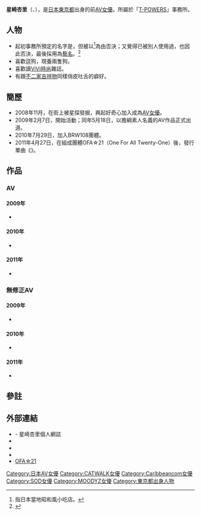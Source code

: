 {{AV女優
|モデル名={{lang|ja|星崎 アンリ}}
|ふりがな=ほしざき あんり
|画像ファイル=
|別名={{lang|ja|星崎 あんり<br />星崎 杏里<br />清水 みその<br />星野 亜美<br />星野 愛<br />里崎 美莉<br />坂口 かすみ<br />杏璃<br />しんじゅ<br />ANN<br />ANRI}}
|愛称={{lang|ja|あんりちゃん<br />ほっしー<br />アンちゃん<br />ほしアン}}
|生年=1989
|生月=1
|生日=22
|出身地={{JPN}}・[[東京都|東京都]]
|血液型=[[B型|B型]]
|時点=2010年5月13日
|身長=167
|体重=
|バスト=88
|ウエスト=59
|ヒップ=88
|カップ=E65
|股下=82
|靴=24.5
|身体備考=
|ジャンル=AV
|AV出演期間=2009年 - 現在
|活動備考=
|他の活動=
|その他=
}}
{{japanese|japanese=星崎 アンリ|kana=ほしざき あんり|romaji=Hoshizaki Anri}}
'''星崎杏里'''（{{lang-ja|星崎 アンリ}}、{{bd|1989年|1月22日|}}），是[[日本|日本]][[東京都|東京都]]出身的前[[AV女優|AV女優]]。所屬於「[[T-POWERS|T-POWERS]]」事務所。

== 人物 ==
*起初事務所預定的名字是{{lang|ja|'''星崎アケミ'''}}，但被以{{nihongo|「像昭和的小吃店」|昭和のスナックっぽい}}<ref>指日本當地昭和風小吃店{{lang|ja|'''スナック あけみ'''}}。</ref>為由否決；又覺得{{lang|ja|'''星崎こころ'''、'''星崎未来'''}}已被別人使用過，也因此否決，最後採用{{nihongo|'''星崎杏里'''|星崎 アンリ}}為[[藝名|藝名]]。<ref>{{cite web|title=「星崎アンリ」下馬!|url=http://avno1.com/?action-channel-name-viewblogitem-itemid-5035|author=一劍浣春秋|publisher=[http://avno1.com/ avno1.com]|date=2010-09-23|accessdate=2011-01-06|archive-url=https://web.archive.org/web/20100926103232/http://avno1.com/?action-channel-name-viewblogitem-itemid-5035|archive-date=2010-09-26|dead-url=yes}}</ref>
*喜歡逗狗，現養兩隻狗。
*喜歡讀[[ViVi|ViVi]][[時尚|時尚]]雜誌。
*有跟[[不二家|不二家]][[吉祥物|吉祥物]]{{nihongo|'''牛奶妹'''|ペコちゃん}}同樣俏皮吐舌的癖好。

== 簡歷 ==
*2008年11月，在街上被星探發掘，興起好奇心加入成為[[AV女優|AV女優]]。
*2009年2月7日，開始活動；同年5月18日，以擔綱素人名義的AV作品正式出道。
*2010年7月29日，加入BRW108團體。
*2011年4月27日，在組成團體OFA☆21（One For All Twenty-One）後，發行單曲《{{lang|ja|LOVE☆LIMIT～卒業までのカウントダウン}}》。

== 作品 ==
{{HideH|作品}}
=== AV ===
====2009年====
* {{lang|ja|「恥漢」（ちかん）誰もが後をつけたくなる美尻を感じさせて火をつけろ （4月18日、[[ナチュラルハイ_（企業）|ナチュラルハイ]]）…共演：他企画女優
* SOD女子社員 第14回 お座敷でセクハラ満載！混浴で大乱交！王様ゲーム＋花びら大回転無制限発射付き（5月7日、[[SODクリエイト|SODクリエイト]]）※「星野愛」名義…他出演：くるみ（名義：松下くるみ）、上野さくら、水嶋里佳子、羽田美和、森本雪奈、[[速水百花|速水百花]]（名義：速水花恵）、服部涼子、[[ミュウ_（AV女優）|ミュウ]]（司会）
* 初めてのAV出演。偏差値71超名門お嬢様大学 美人卒業生が初めてのAV出演！（5月18日、S級素人）
* 素人計測オナニー鑑賞 ち○ぽサイズと射精飛距離は何センチ？（5月23日、ラハイナ東海）…共演：他企画女優
* 素人が初めてのM男いじめ（5月23日、ラハイナ東海）…共演：他企画女優
* 働くオンナ狩り6 ウエディングプランナー編（6月2日、[[プレステージ_（アダルトビデオ）|プレステージ]]）…共演：他企画女優
* 美少女のニーソックス（6月5日、フリーダム（ジャパン））…[[オムニバス|オムニバス]]作品 他出演：[[佐伯奈々|佐伯奈々]]、[[姫宮ラム|姫宮ラム]]、[[鈴木千里|鈴木千里]]、佐々木いちか、神谷りの、美波かな
* 顔踏み脚コキ（6月5日、フリーダム（ジャパン））…他出演：紅月りえ、黒澤愛希、相田まどか
* 素人カップル虚メ 彼氏を侮辱 彼女を犯る No2（6月10日、ブリット）…他出演
* アスリートボディ vol.1（6月12日、RISING）…他出演：倉本あいら
* 現役大手デパート化粧品販売員（6月19日、S級素人）
* レースクイーン天国 2 ～美人ダネ！ 高身長レースクィーン星崎アンリの美脚フリーセックス～（6月19日、RISING）
* 拘束監禁ドリル地獄 No14（7月1日、MAD）
* 懐かしレオタ堂 1（7月3日、RISING）…他出演：星川えり、乙音るい
* リクルートスーツを着た女に脚責された（7月5日、フリーダム（ジャパン））…他出演：黒澤愛希、紅月りえ、相田まどか
* 接吻手コキ（7月5日、フリーダム（ジャパン））…他出演：紅月りえ、相田まどか、黒澤愛希
* 美少女の足裏 No13（7月5日、フリーダム（ジャパン））…他出演：[[風谷音緒|風谷音緒]]、[[あすかみみ|あすかみみ]]、相田まどか 他
* 突然くすぐられる女達 4（7月10日、RISING）…他出演：乙音るい、鮎川マリア
* 派遣社員の裏業務 No2（7月17日、[[レアル・ワークス|レアル・ワークス]]）…他出演：[[鈴香音色|鈴香音色]]、[[みついあんな|みついあんな]]
* 奇跡の美脚 星崎アンリ（7月17日、[[ケイ・エム・プロデュース|ケイ・エム・プロデュース]]）
* 苦悶女口膣集団イマラチオ（7月23日、HIBINO）…他出演：天音しずく、杉本有紀
* エロいい女 No2（7月24日、ケイ・エムプ・ロデュース）…他共演：川村れみ、水嶋りこ、菅野ゆりあ、早川瀬理奈
* 真性M星崎アンリ（8月1日、中嶋興業）
* Shake Body Ver.10（8月1日、AVS）
* ケツビッチ 星崎アンリ ～タマんねぇケツしたイイオンナ～（8月5日、[[ドリームチケット|ドリームチケット]]）
* 金蹴り48手（8月5日、フリーダム（ジャパン））…他出演：[[一戸のぞみ|一戸のぞみ]]、[[深田梨菜|深田梨菜]]、あすかみみ、他
* クルクル回る好きな女にぶっかけ放題 顔射できる回転寿司2号店（8月6日、ROCKET）…共演：多数
* THE FUCK FUCK FUCK No2 底抜けの激マン編（8月7日、[[クリスタル映像|クリスタル映像]]）…他出演：[[倖田みらい|倖田みらい]]、つかさみう、桃井早苗、星川えり、村内美樹
* マン汁付パンツ舐めながら高速ピストン本気オナニーする女（8月8日、ラハイナ東海（パラノイア））…共演：多数
* マネキン女にHしたい No2 （8月8日、ラハイナ東海（ベリーベリー））…他出演：多数
* 一撃 舌上発射 No2（8月15日、[[ワープエンターテイメント|ワープエンターテイメント]]）…他出演：一色明奈、[[北条麻妃|北条麻妃]]、[[雪見紗弥|雪見紗弥]]、他
* 素人コギャルHEAVEN4時間NEO No12（8月17日、ケイ・エム・プロデュース）…他出演：RICA、榎本らん、[[みついあんな|みついあんな]]、月嶋美唯
* 元祖 素人ナンパ No4（8月17日、スリッカーズ）…他出演：多数
* GALナンパ9人オイルマッサージ中出し4時間DX No2（8月19日、ロータス）…他出演：8人
* 生中出し新入女子社員 No6（8月21日、[[メディアステーション|メディアステーション]]）…他出演：[[速水百花|速水百花]]、藍田美咲、[[水城奈緒|水城奈緒]]、楓姫輝
* 熟若尿女30連発（8月27日、HARD）…他出演：多数
* 拘束集団尻揉み（9月1日、中嶋興業）…他出演：水城ゆうか、美月、[[永井あいこ|永井あいこ]]、葉山梨々花、岬まゆか、木下華恋、倉持あゆみ
* 家庭教師はガマンできない No35（9月4日、クリスタル映像）…他出演：広瀬ゆな、小菅由宇、早瀬穂波、千野美帆、桜彩水
* 09 SOD女子社員 秋のユーザー様大感謝恥赤面祭り（9月5日、SODクリエイト）…他出演：多数
* 復活イカセ4時間 星崎アンリ（9月25日、ケイ・エム・プロデュース）
* 美人家庭教師スペシャル Blu-ray-MIX！！（9月25日、クリスタル映像）…他出演：小菅由宇、真白希実、[[天音まりあ|七海まりあ]]、蒼井リラ、早瀬穂波
* 毎度おさわがせナンパ センズリを見せたら興奮した素人娘に×××しちゃいました（10月1日、[[妄想族|竜宮城/妄想族]]）…他出演：多数
* 2009年SOD女子社員 秋の恥業務報告書（10月8日、SODクリエイト）…他共演：多数
* お姉さんが犯してあげる No48（10月9日、クリスタル映像）…他出演：[[星野あかり|星野あかり]]、水野美香、若林ひな、岡崎ななせ、氷川レナ
* 女子校正のぬるぬるマン汁手コキ（10月9日、オフィスケイズ）…他出演：[[梨杏_（AV女優）|梨杏]]、南あおい、[[南つかさ|南つかさ]]、倉本あいら
* 新米ナース48手コキ 17手新技（10月9日、映天）…他出演：多数
* 援交 転校生 星崎アンリ（10月9日、アップス（ケイ・エム・プロデュース））
* 若妻いじり アンリはお義父さまの慰み者です（10月22日、HIBINO）
* 女子校生逆ナン日記 おじさんHしようよ（10月23日、クリスタル映像）…他出演：冴嶋ゆき、森元あすか、あすかみみ、安雲野なお、[[須真杏里|須真杏里]]
* 鬼イカセ列伝 必殺イカセ人 星崎アンリ（10月23日、レアル・ワークス）
* 女監督ハルナの素人レズナンパ NO38（10月25日、ピーターズ）…他出演：多数
* 羞恥！おっぱいポロン☆ビキニが溶けるビーチコンテストで（○恥）赤面素人水着モデル！！（11月5日、[[サディスティックヴィレッジ|サディスティックヴィレッジ]]）…他出演：多数
* 家庭教師アンリ先生の中出し授業（11月7日、BeFree）
* 生中出しコギャル4時間 No8（11月11日、メディアステーション）…オムニバス作品
* 素人投稿オマ○コびちょびちょニーハイ自画撮りオナニー 20人DX（11月18日、ロータス）…他出演：19人
* 噂の5つ星ガールズ ～ノーブラTOWNへようこそ～（11月19日、ROOKIE）…他出演：[[成瀬心美|成瀬心美]]、[[月野りさ|月野りさ]]、[[妃悠愛|妃悠愛]]、[[楓姫輝|楓姫輝]]
* ヒロイン凌辱 サイバー戦隊ジャスティオン スワン・ザ・マーヴェラス（11月27日、ギガ）
* 長身モデル星崎アンリの美脚コキ（12月5日、フリーダム（ジャパン））
* 爆イキ！Gスポット地獄3 爆裂潮吹き本気調教 星崎アンリ（12月12日、アヴァ）
* こだわりの手こき4時間SP 40人のハンドメイド No14（12月15日、隼エージェンシー）…他多数出演
* 現役水泳インストラクター（12月18日、S級素人）
* やりすぎ家庭教師（12月21日、エイチエムピー）
* 美少女デリバリー No2（12月25日 ケイ・エム・プロデュース）…他出演：永瀬あき、朝比奈さき、[[星乃せあら|星乃せあら]]、飯島ねいろ}}

====2010年====
* {{lang|ja|羞恥！介護実習で全裸にされる女子学生！！（1月7日、サディスティックヴィレッジ）※「杏璃」名義…他出演：[[高城ゆい|高城ゆい]]、朝比奈るい、日向まひる
* 新入社員 中出し20連発 星崎アンリ（1月7日、アイエナジー）
* ヒロイン討伐 No47（1月8日、ギガ）
* BACKS hip☆star（1月15日、フリービジョン）
* フェラコレ2010冬SP（1月15日、隼エージェンシー）…他多数出演
* 黒ストッキング美脚女子校正 秋本レオナ さくら チェルシー（1月19日、[[イエロー_（アダルトビデオ）|YeLLOW]]）…他共演：さくら、秋本レオナ、チェルシー
* NON STOP ORGASM ポルチオエンドルフィン 星崎アンリ 絶頂覚醒（1月22日、クリスタル映像）
* パーフェクトセレクション 星崎アンリ（1月22日、レアル・ワークス）
* 美脚ミニスカ No9（1月22日、ケイ・エム・プロデュース）…他出演：加藤ツバキ、持田ルナ、[[西川かな|西川かな]]
* 極選！潮吹き4時間 No5（1月22日、ケイ・エム・プロデュース）…他出演：雪見紗弥、[[藤井シェリー|藤井シェリー]]、[[浅尾リカ|浅尾りか]]、[[愛音まひろ|愛音まひろ]]、他
* M-OL 縛ってください・・・アンリ（1月22日、メディアバンク）
* 極選4時間 お姉さんが犯してあげる No2（2月5日、クリスタル映像）…他出演：[[鷹宮りょう|鷹宮りょう]]、[[赤西涼|赤西涼]]、茅ヶ崎ありす、明佐奈、他
* 完全主観 罵倒地獄 ～僕を罵る女達～（2月5日、フリーダム（ジャパン））…他出演：[[真咲南朋|真咲南朋]]、[[篠原奈美|篠原奈美]]、嶋野祐美、柊ナナ、他
* 青春BEST BeFree 2009年総集編（2月7日、BeFree）…他
* ヒロイン改造手術 ブレンダー01（2月12日、ギガ）
* 女噴き交尾 潮吹きSEX熱蝋プレー（2月16日、アヴァ）･･･他出演：菊里藍
* 「夫以外に身体を触られた事が無い貞淑専業主婦の顔に勃起チ○ポを擦りつけたらヤられた」VOL.1&「予約困難！№1美人エステティシャンにパンツからしたたり落ちるほどの勃起染みを見せつけたらヤられた」VOL.1（2月18日、DANDY）…他
* 星崎アンリのソープしちゃうぞ（2月19日、クリスタル映像）
* 元祖素人ナンパ総集編 No2（2月19日、スリッカーズ）…他
* ソルトシャワー 美女のおしっこみせて！ VOL.3（2月19日、[[妄想族|ゲロニア/妄想族]]）…他多数出演
* 東京SEXウブな若妻とイケナイ情事 朝になっても中出し本気SEX まだ帰りたくない！！（2月26日、なでしこ）
* 極選！強制ディープスロートスペシャル（2月26日、ケイ・エム・プロデュース）…他出演：[[戸田エリナ|戸田エリナ]]、藤井シェリー、[[妃乃ひかり|妃乃ひかり]]、[[月野りさ|月野りさ]]、他
* 改造ヒロイン ブレンダー01（2月26日、ギガ）
* 恋夜【ren-ya】～第二十五章～（3月2日、プレステージ（ONE MORE））
* 嫁の居ぬ間に○○しちゃった俺 No2（3月4日、アキノリ）…他出演：[[橘美穂|橘美穂]]、[[鈴木ありす|鈴木ありす]]、[[小野紗里奈|小野紗里奈]]
* 空前の視聴率放送コードギリギリ キー局人気女子アナにブッカケ生中継（3月4日、アキノリ）…他出演：[[加藤はる希|加藤はる希]]、森山みき、小森涼、小野紗里奈、橘美穂、[[井川ゆい|井川ゆい]]
* 幼妻の秘めごと 星崎アンリ（3月7日、[[桃太郎_（アダルトビデオ）|桃太郎映像出版]]）
* 美少女に無理矢理連続手コキで搾り採られちゃった僕（3月13日、アロマ企画）…他出演：大槻ひびき、あすかみみ、葉月みりあ
* 回春マッサージ店の人妻たち No4（3月18日、タカラ映像）※「星崎杏里」名義…他出演：荒垣さくら、幾田沙織、白鳥美寿々、吉岡菜々子
* 泣く女 No2（3月18日、KEU）…他出演：[[森ななこ|森ななこ]]、森山みき、鈴木ありす
* スーパーアイドルにタップリ生中出し フル・スロットル（3月26日、ケイ・エム・プロデュース）…他出演：[[綾波優|綾波優]]、藤井シェリー、浅尾リカ、愛音まひろ、高阪保奈美
* 初めてのレズキス（3月29日、アイリング）…他出演：小川るる、柳原純、水沢雪乃、篠原るり、水野里佳、飯野寧々、小咲みお、北川さりな、藤本まゆ 
* 童貞肉棒が大好物な熟女に射精後も亀頭がとれるまでカリ首をイジリ回された（4月2日、映天（流鏑馬グラフィティ））…他出演：美原咲子、[[生田沙織|生田沙織]]、月島悠里、福山まりな
* ハイレグ・クエスト No2（4月2日、映天（流鏑馬グラフィティ））
* 日本国民全裸の日 No5（4月6日、アキノリ）…他出演：小野紗里奈、小森淳、橘美穂、森山みき、鈴木ありす、加藤はる希
* 「旅に出ないか･･･」あんり（4月7日、桃太郎映像出版）
* 極選4時間 FUCK FUCK FUCK No3（4月9日、クリスタル映像）…他出演：[[須真杏里|須真杏里]]、辻本りょう、あずさ麻耶、小畑ゆう、倉本あいら、あき、倖田みらい、他
* 喉奥で尺られ丸呑みされちゃった僕の･･･ No2（4月13日、アロマ企画）…他出演：くるみ、[[希内あんな|希内あんな]]、咲、大槻ひびき
* 黒ストッキング足コキ No3（4月19日、YeLLOW）…他出演：[[青木りん|青木りん]]、諸星セイラ、秋本レオナ、さくら、他
* 黒タイツぱんちら女子女子高生 伊藤真央、かわのすみれ、長谷川杏美（4月19日、YeLLOW）…他共演：[[かわのすみれ|かわのすみれ]]、[[伊東麻央|伊東麻央]]、長谷川杏実
* 放課後ソープランド（4月22日、アキノリ）他多数共演
* 淫女4時間 激イキ！！挑発美脚GAL（4月23日、クリスタル映像）…他多数出演
* イカセ4時間BESTNo2 ～カリスマアイドル限定スペシャル～（4月24日、ケイ・エム・プロデュース）…他出演：[[辻さき|辻さき]]、小坂めぐる、雪見紗弥、高坂保奈美、他
* 痙攣女体くらげ ELECTRIC ORGASM 電流アクメ拷問所 No7（4月24日、ベイビーエンターテイメント）
* 女子校生の太股とパンチラ No4（4月25日、アロマ企画）…他出演：成瀬心美、葉月みりあ、くるみ、河純ひなみ、他
* パンツ突き刺しオナニー後、小便。（4月26日、アイリング）…他出演：多数
* 高身長女の至高なる脚コキ（5月1日、映天（流鏑馬グラフィティ））…他出演：星優乃、吉岡奈々子、ルカ、福山まりな
* 出張人妻エステシャンが、訪問先のお客にされた事の全記録（5月5日、映天（流鏑馬グラフィティ））…他出演：生田沙織、立花みずき、美咲りん
* THE家庭教師 秘密の出来事（5月5日、フリービジョン）…他出演：多数
* 星崎アンリ 初ザーメンブッカケ LOVE SEMEN（5月7日、[[カルマ_（アダルトビデオ）|KARMA]]）
* 暴発中出しBEST（5月7日、BeFree）…他出演：多数
* 寸止めで敏感乳首を狂うほど焦られちゃった僕（5月13日、アロマ企画）…他出演：福田みき、くるみ、平井綾
* 私は痴女 フェラテクには自信があるの（5月14日、クリスタル映像）…他出演：[[花木あのん|花木あのん]]、愛那梨華、[[水沢真樹|水沢真樹]]、星川麻美、朝倉夢
* 星崎アンリのザ・筆おろし（5月14日、クリスタル映像）
* 雌尻4時間（5月15日、ドリームチケット）…他出演：望月莉緒、村上里沙、中村さら、日向ありさ、他
* 素人コギャルHEAVEN4時間NEO愛蔵版 No3（5月21日、ケイ・エム・プロデュース）…他出演：多数
* 挑発エロ尻 尻ずりで発射されちゃった僕（5月25日、アロマ企画）…他出演：[[水嶋あずみ|水嶋あずみ]]、観月樹音、成瀬心美、深田梨菜、平井綾
* 伝染する痴漢 痴漢を目撃した女は、下着が濡れるほど痴漢を待ち焦がれる（5月27日、SODクリエイト）…他出演：多数
* 長身美脚スレンダー美人の絶品SEX（5月27日、アイエナジー）…他出演：多数
* 恥ずかしいカラダ（5月29日、HMJM）
* 緊縛電マ&鞭（6月1日、中嶋興業）…他出演：[[真咲南朋|真咲南朋]]、[[神崎レオナ|七瀬かすみ]]、水城ゆうか、[[緋村由衣|緋村由衣]]
* マジメなお姉さん系マッサージ師に精子満タンの勃起チ○コを見せつけてやったら…ヤられた（6月2日、プレステージ）…他出演：2名
* 家庭教師 BEST プライベートSEX編（6月7日、BeFree）…オムニバス作品 他出演：15名
* オッパイを大きくしたい美乳女子が集まる温泉バストアップツアーは揉みまくり（6月10日、Hunter）…他出演：他
* 美少女のお下劣マン穴ほじり No3（6月13日、アロマ企画）…他出演：[[村西まりな|村西まりな]]、鈴香音色、[[COCO＠|COCO＠]]、くるみ
* kira☆kira FESTIVAL SHIROHTO GALS №4（6月19日、[[kira☆kira|kira☆kira]]）…他共演：2名
* 手コキでベロちゅ～ №12（6月19日、YeLLOW）…他出演：愛音ゆり、小峰ひなた、かわのすみれ、伊藤ユリエ、森永ひよこ、柳田やよい、さくら、伊東麻央、梅宮リナ、長谷川杏実、泉麻那
* 快楽レズエステ 10（6月24日、AKNR）…共演：[[辻さやか|辻さやか]]、他出演：[[早乙女ルイ|早乙女ルイ]]、水嶋あい、森山みき、[[藤崎クロエ|藤崎クロエ]]、伊東麻央、平井結
* THE 美少女デリバリー4時間（6月25日、クリスタル映像）…オムニバス作品 他出演：永瀬あき、朝比奈さき、飯島ねいろ、星乃せあら、他
* 援交目的女子校正に生中出し No2（6月25日、隼エージェンシー）…他出演：他
* 僕の上司は痴女 星崎アンリ（7月1日、ワンズファクトリー）
* 中嶋興業LINEUP CATALOGUE No5（7月1日、中嶋興業）…他多数出演
* 美女のベロ・歯みがき（7月2日、アイリング）…他出演：14名
* キレイなお姉さんにペニバンで犯されたM男（7月5日、FUTURE）…他出演：他
* ごぶさた奥さん不倫日記 12人 欲しがる淫乱マンコ（7月7日、桃太郎映像出版）…オムニバス作品 他出演：橘エレナ、桐島冴子、佐伯奈々、麻生岬、森ななこ、高坂保奈美、佐藤みき（佐藤美紀）、浅倉彩音、小向まな美、他
* もしもこ～んなコンビニエンスストアがあったらDX（7月13日、KARMA）…他出演：浜崎りお、漣ゆめ、成瀬心美、立木あのん、小峰ひなた
* 絶対服従 お姉さん2人のM男責め No2（7月15日、FUTURE）…他共演：高島ゆりあ
* これがS級素人だ 完全保存版BEST No4（7月16日、S級素人）…オムニバス作品 他出演：他
* VERY BEST OF million No17（7月23日、ケイ・エム・プロデュース）…オムニバス作品 他出演：藤井シェリー、綾波優、愛音まひろ、成瀬心美、[[麻倉憂|麻倉憂]]、[[平井綾|平井綾]]、桜井エミリ、妃乃ひかり、[[香坂百合|香坂百合]]
* VERY BEST OF おかず NO9（7月23日、ケイ・エム・プロデュース）…オムニバス作品 他出演：早川瀬里奈、月野りさ、平井綾、麻倉憂、妃乃ひかり、雪見紗弥、他
* 突然、エロギャルに連続2回しゃぶられちゃった僕（7月25日、アロマ企画）…他出演：村西まりな、平井綾、深田梨菜、鈴香音色
* パンスト姿をじっくり見ながらシゴかれたいっ（8月5日、JNS）…共演：星優乃
* 青春BEST 家庭教師 No3（8月7日、BeFree）…オムニバス作品 他出演：他
* ソープしちゃうぞ THE BEST（8月13日、クリスタル映像）…他出演：月野りさ、雪見紗弥、[[つぼみ_（AV女優）|つぼみ]]、[[灘坂舞|灘坂舞]]、真田春香、鮎川なお、浜崎りお、小澤マリア、青木りん
* ネイキッドヒロインエース 機動空母ユーラシア編（8月13日、ギガ）
* MAXING 3D 星崎アンリ（8月16日、MAXING）
* 禁親相姦 母と娘（8月18日、グラフィティジャパン）…共演者：松本あきえ
* きもち良すぎて白目をむくの（8月19日、乱丸）
* 火曜日は全裸登校日 No5（8月24日、アキノリ）…他出演：他
* アイエナジー2010年度上半期作品集（8月24日、アイエナジー）…他多数出演
* こだわりの手こき No16（8月25日、レアル・ワークス）…オムニバス作品 他出演：星優乃、月野りさ、大槻ひびき、雪見紗弥、浜崎りお、堀口奈津美、如月カレン、水野美香、秋元美由、艶堂しほり、[[春咲あずみ|春咲あずみ]]、水元ゆうな、平井綾、[[川上ゆう|川上ゆう]]、[[RUMIKA|RUMIKA]]、大塚咲、[[nao.|nao.]]、[[風間ゆみ|風間ゆみ]]、妃乃ひかり、高坂保奈美、鮎川なお、星野あかり、他
* むっちり桃尻お姉さんに騎乗（の）られちゃった僕。2 （8月25日、アロマ企画）オムニバス作品 他出演：水沢真樹、[[晶エリー|晶エリー]]、平松恵理香
* こだわりの手コキ4時間SP16 40人のハンドメイド（8月25日、隼エージェンシー）他多数出演
* 100人のフェラ女（8月27日、レアル・ワークス）…オムニバス作品 他多数出演
* 馬乗り ディルドーオナニー（9月1日、ワンズファクトリー）…他出演：大沢美加、浅乃ハルミ、瀬奈涼、早乙女ルイ、和葉みれい、ひなのりく、黒木アリサ、朝香涼、君嶋みゆ
* 暴行ブーツ（9月2日、セカンドフェイス）…他出演：他
* 恥ずかしすぎるワキの下 汗ばむワキの下をガチンコ羞恥チェック（9月5日、JNS）…他出演：他
* ナイトサファリ 夜尻擦りつけ（9月10日、流鏑馬グラフィティ）…他出演：堀口奈津美、一ノ瀬あきら、[[甲斐ミハル|甲斐ミハル]]、美咲りん、生田沙織
* MOODYZファン感謝祭 バコバコバスツアー2010（9月13日、MOODYZ）共演：堀口奈津美、並木るか、葉月しおり、[[園田ユリア|園田ユリア]]、[[乃亜|乃亜]]、[[鷹宮りょう|鷹宮りょう]]、橘なお、藤崎クロエ、[[鈴音りおな|鈴音りおな]]、[[鈴木杏里|鈴木杏里]]、晶エリー、大沢美加、[[大橋未久|大橋未久]]、早乙女ルイ、つぼみ
* ゴックン玩具 精飲M奴隷 星崎アンリ（9月19日、Ms Video Group）
* 大学の授業中に痴漢され声も出せず絶頂する女子大生 No2（9月23日、ナチュラルハイ）…他出演：他
* メンズパンスト パンスト穿いて直穿き娘とパンスト三昧（9月25日、JNS）…他出演：他
* M男パラダイス お姉さんの流線型美脚とペニバンFUCK（9月25日、FUTURE）
* エロ舐め美○女 全身舐めで発射されちゃった僕（9月25日、アロマ企画）…他出演：愛音まひろ、たかなし愛、平山みな、鈴木ミント
* フェラコレ 女子校生編III（9月25日、隼エージェンシー）他多数出演
*ヨダレを垂らしながら思わず股間を見つめてうっとりする噂の美人エステティシャンは、その場で勃起さえすればどんな男でもヤラせてくれる。（10月7日、Hunter）…他出演：他
*四つんばいでアナルに指入れられながら手コキされるM男 No2（10月5日、FUTURE）…他出演：他
* 超高級美少女レズ・ソープ嬢 プレミアム Vol.3 （10月7日、ディープス）…共演：[[ましろ杏|ましろ杏]]、大沢美加（廣田まりこ）、[[森ななこ|森ななこ]]
*AVS2009下半期カタログ（10月13日、AVS）…他多数出演
*穴狩り8時間80人！！（11月19日、クリスタル映像）…オムニバス作品 他出演：倖田みらい、加藤ツバキ、明佐奈、常磐エレナ、他
*失神寸前 イッた瞬間亀頭責め～歯を喰い縛って、全身を突っ張らせ必死に耐え続ける悶絶男～（10月19日、Fetish Box/妄想族）…他出演：桐生さくら、朝倉夢、青山ひかる、直嶋あい、花純
*ローリングフェラチオMASTER No5（10月19日、kira☆kira）…他出演：泉麻那、月野りさ、RUMIKA、成瀬心美、桜りお、湖南みるく、青山ゆい、[[高野千莉|高野千莉]]、紗奈、神崎瑠美、沢本あゆ、樺月愛華、大沢かえで、紗莉奈
*エスカレートする女子大生30人。 学園祭をやりすぎエロエロプロデュー（10月21日、プレステージ）…共演：他
*ローションまみれの競泳水着（10月21日、KEU）…他出演：大槻ひびき、紗奈
*顔面騎乗株式会社 究極の女性上位オフィス（10月21日、ROCKET）…出演：直嶋あい、水嶋あずみ、香坂めぐ
*若い女保険外交員は契約が取りたいので勃起チ○ポを見せられても立場上いきなり怒れないので少しずつ責めたら最後まで出来ました（10月21日、HIBINO）…他出演：他
*メガスプラッシュ ～潮吹き絶頂スペシャル～（10月22日、レアル・ワークス）…オムニバス作品 他出演：AYA、雪見紗弥、北条麻妃、水城奈緒、妃乃ひかり、鈴木さとみ、辻さき
* CRYSTAL THE BEST 2010 vol.5 2010年 （10月22日、クリスタル映像）…オムニバス作品 他出演：月野りさ、つぼみ、柊ちさと、雪見紗弥
*グラマー 未発表スペシャル 4 あすか、あんり、すみれ、みれい、美奈子（10月23日、HMJM）…オムニバス作品 他出演：松すみれ、横山みれい、森元あすか、飯倉美奈子
* 巨乳痴女たちが突然自宅にやって来た！！ （10月25日、美）…共演：[[浜崎りお|浜崎りお]]、鈴木さとみ、[[鈴音りおな|鈴音りおな]]
*GAL Junkie 23 星崎アンリ 本当は鬼畜な長身お姉さん（10月25日、ケラ工房）
*巨乳痴女たちが突然自宅にやって来た！！（10月25日、美）…共演：浜崎りお、鈴木さとみ、鈴音りおな
*体育会系部活少女 バドミントン部員あんり（10月26日、ラマ）
*魅惑の洗体エステサロン（11月1日、MOODYZ）…共演：吉川ゆあ
*e-kiss THE BEST 8時間 No2（11月5日、クリスタル映像）…オムニバス作品 他出演：鮎川なお、小澤マリア、雪見紗弥、月野りさ、つぼみ、灘坂舞、成瀬心美、青木りん、葵ぶるま、みづなれい、鈴音りおな、他
*乱れ泣く美女たち10-1（11月11日、アヴァ）…オムニバス作品 他出演：菊里藍、真矢ゆき、橘なお、橘美穂、花木心優、相原りお
*騎乗位とフェラで二回連続抜かれたボク（11月12日、メディアバンク）…他出演：SIZUKU、柊恋、篠原美咲
*ぶっかけ中出しアナルFUCK！ 星崎あんり（11月13日、MOODYZ）
*粘着おしゃぶり汁好き痴女 汁好き美脚お姉さんはカッタ～いのを喉奥で楽しむのがお好き 星崎アンリ（11月13日、ワープエンターテイメント）
*完全主観 ハーレム学園生活（11月18日、アキノリ）…共演：つぼみ、[[春咲あずみ|春咲あずみ]]、桜りお、成瀬心美、大槻ひびき、大沢美加、水城奈緒、あすかみみ、直嶋あい、[[朝倉ことみ|朝倉ことみ]]、小西レナ、[[橘美穂|橘美穂]]、[[進藤みく|進藤みく]]、小谷真紀、[[羽月希|羽月希]]
*近親相姦 母の性教育（11月18日、H2 PROJECT）…共演：他
*kira☆kira BEST 生姦GALSドクドク中出しFUCK6時間（11月19日、kira☆kira）…オムニバス作品 他出演：武藤クレア、泉麻那、桜りお、桜庭ハル、樺月愛華、愛音ゆう、もりとまりな、大沢かえで、湖南みるく、KYOKO、愛菜りな、[[COCONA|COCONA]]、RUMIKA、晴海カンナ、向坂美々、AZUSA、他
*ALL STAR 夢の饗宴 ROOKIE50タイトル480分COMPLETE ALBUM（11月19日、ROOKIE）…オムニバス作品 他出演：吉沢明歩、蒼井そら、大塚咲、つぼみ、長澤エミリ、妃悠愛、石井茜、有村みき、北条麻妃、成瀬心美、月野りさ、花井メイサ、神崎レオナ、かすみりさ、千堂ゆりあ、青木りん、nao. 
*中出し専用出張裏風俗 No7（11月25日、サムシング）
*湯けむり情話 若妻仲居温泉宿 涼の場合（11月26日、なでしこ）…瀬奈涼・櫻井ゆうこ
*S-Cute Bookmark 美女限定コレクション No2（12月1日、S-Cute）…他共演：月野りさ、麻倉憂、ふわり
*ワンズ・ザ・ベスト 8時間ライジング（12月1日、ワンズファクトリー）…他多数出演
*強制射精サークルの女たちに限界までヌカれた僕（12月7日、アキノリ）…共演：あすかみみ、羽月希、朝倉ことみ、小西レナ、直嶋あい、橘美穂
*私たちが上になって気持ちよくしてア･ゲ･ル（12月7日、BeFree）…オムニバス作品 他出演：他
*イカセ100人8時間（12月10日）、レアル・ワークス）…他多数出演 ※総集編
*マジ友の前で羞恥 4 街頭で女の子2人組をナンパして友達の前で淫らな行為をさせる（12月10日、ホットエンターテイメント）…共演：他
*ノーパン痴女の淫責お持て成し～体中ぜ～んぶ舐め回して気持ちいいことしてあげる～（12月13日、アロマ企画）…共演：藤宮櫻花 
*家庭教師は現役女子大生8時間100連発（12月17日、クリスタル映像）…他多数出演 ※総集編
*黒ストッキング美脚女子校生BEST（12月19日、YeLLOW）…他出演：西村あきほ、紗奈、優木あおい、平井綾、秋本レオナ、チェルシー、さくら ※総集編
*kira☆kira BEST 街中ギャルと即ハメ生撮りFUCK（12月19日、kira☆kira）…オムニバス作品 他出演：他 ※総集編
*ROOKIE「中出し」スペシャル イイオンナの厳選「中出し」ファック16時間（12月19日、ROOKIE）…他多数出演 ※総集編
*淫乱セックス143連発8時間（12月19日、乱丸）…他多数出演 ※総集編
*ビジネスホテルでマッサージを頼んだら予想外に可愛い女が来て施術中に（12月23日、アキノリ）…他出演：他
*ROCKET2010下半期総集編（12月23日、ROCKET）…他多数出演 ※総集編
*湯けむり情話 若妻仲居温泉宿（12月24日、なでしこ）…共演：瀬名涼、櫻井ゆうこ
*こんな僕が舐め尽くされて（12月25日、阿修羅）…共演：瀬名えみり
*指入れエクスタシー グニュグニュに入れさせて（12月25日、啖壺奇譚）…他出演：瀬名えみり、華城咲、星崎アンリ、青山ひろみ、平山結羽、千葉那月、大川ゆみ、菊川麻里、桜田映子
*菊舐めエクスタシー 肛門の穴で感じる女達（12月25日、啖壺奇譚）…華城咲、瀬名えみり、平山結羽、大川ゆみ、菊川麻里、柚月のどか、千葉那月、青山ひろみ}}

====2011年====
*{{lang|ja|OKuBo発 アイドルストーリー 君の瞳に恋し隊（1月1日、ONE MORE）…共演：直嶋あい、朝倉ことみ
*激わいせつ本気汁出まくりオナニーSP4時間（1月5日、JNS）…他出演：他
*地獄突き（1月5日、NON）
*ホームレスJAPAN無制限生中出し 路上生活者軍団vs星崎アンリ（1月8日、ディープス）
*むっちり尻の極上騎乗（1月13日、啖壺奇譚）…他出演：華城咲、瀬名えみり、平山結羽
*神・潮吹き8時間スペシャル（1月14日、ケイエムプロデュース）…他多数出演 ※総集編
*非常階段のスッポン痴女（1月15日、ワープエンターメント）…他出演：[[神崎レオナ|神崎レオナ]]、[[堀口奈津美|堀口奈津美]]、[[横山みれい|横山みれい]]
* MAXING 3D 小峰ひなた×星崎アンリ（1月16日、MAXING）…共演：小峰ひなた
*手コキでベロちゅ～100人 8時間BEST（1月19日、YeLLOW）…他多数出演 ※総集編
*淫乱四つん這いバック4時間（1月19日、乱丸）…他多数出演 ※総集編 
*ノーパンパンストHeaven No8（1月20日、JNS）
*RADIX48 おしっこ祭り（1月20日、RADIX）…他多数出演 ※総集編
*強制女装娘 アナタ、今日から女の子ね（1月20日、RADIX）…他出演：高島寧音、蒼木マナ、百瀬亜美加、高沢沙耶、雪野ひかる、若林美緒、直嶋あい
*美脚伝説（1月20日、SODクリエイト）…共演：桐谷あや、鈴木杏里、鈴木ミント、翼リオナ
*36人痴女大乱交DX（1月25日）、美）…オムニバス作品 他35名出演
*援交目的女子校生に生中出しSP（1月25日、隼エージェーンシー）…オムニバス作品 他出演：他
*湯けむり情話 若妻仲居温泉宿 ゆうこの場合（1月28日、なでしこ）…共演：：櫻井ゆうこ、瀬奈涼
*SM好辞艶 No12（1月31日、アヴァ）…他多数出演
*僕の上司は痴女 the BEST（2月1日、ワンズファクトリー）オムニバス作品 他出演：紗奈、浜崎りお、横山みれい、黒木アリサ、森ななこ、星野あかり、浅乃ハルミ ※総集編
*ハケンの漢にキレられて~失墜のセレブ妻（2月3日、タカラ映像）
*｢収入｣｢身長｣｢地位｣全てが高い 超ハイスペックな美人S女社長のダメM男（2月10日、FUTURE）
*キレイな脚のお姉さん8時間DX（2月11日、クリスタル映像）…他多数出演
*生中出しコギャル スーパー・ベスト・コレクション4時間（2月11日、メディアステーション）オムニバス作品 他出演：他 ※総集編
*キレイな脚のお姉さん8時間DX（2月11日、クリスタル映像）他多数出演
*DILDO FUCK ディルドにまたがる女優たち No5（2月13日、アロマ企画）他出演：辻本りょう、中居ちはる、平塚ゆい、水野美香、平山みな、瀬奈ジュン、ゆうきさやか
*デカチン応募者限定 出会って平均１３．１６秒で筆下ろし（2月15日、NON）
*淫乱3P8時間（2月19日、乱丸）オムニバス作品 他多数出演
*女性専用洗体エステサロン ～女の体で女を洗うナチュラルBODYマッサージ～ （2月19日、アキノリ）共演：橘美穂、小谷真紀、進藤みく、朝倉ことみ、小西レナ、直嶋あい、羽月希
*ワキ臭大量ザーメン（2月20日、RADIX）他出演：野中あんり、若葉くるみ、井坂綾、園田泉美、里谷あい
*Shake Body Collection Ver.3（2月25日、AVS）オムニバス作品 他出演：中森玲子、村上涼子、浅倉彩音、晶エリー、小峰ひなた ※総集編
*フェラ8時間 No7（2月25日、隼エージェーンシー）他多数出演
*特選痴女50人（2月25日、美）オムニバス作品 他49名出演 ※総集編
*女子校生本物中出し乱交SPECIAL（2月25日、本中）共演：瀬名あゆむ、直嶋あい、星乃せあら
*長身美女にゴミのように扱われてペニバンで犯されたい No3（3月5日、FUTURE）
*イキまくる素人娘 No2（3月7日、BeFree）オムニバス作品 他多数出演
*エロエロお姉さんの艶色パンストで足責め＆足コキ（3月15日、JNS）他多数出演
*極選4時間 私は痴女5（3月11日、クリスタル映像）他出演：高倉舞、水樹ねね、HARUKI（加藤はる希）、愛川ゆめこ、愛那梨華、花木あのん、水沢真樹、琴音ゆめ、紗矢菜せりか（川瀬優希）、星川麻美、他 ※総集編
*圧殺顔面騎乗30人4時間（3月15日、ワンズファクトリー）他29名出演 ※総集編
*kira☆kira BEST 狂乱交-やりまくりカーニバル4時間超選（3月19日、kira☆kira）他多数出演 ※総集編
*現役女子大生あんり レースクイーン撮影会（3月25日、フェ地下）
*集団フェラチオ痴女（3月25日、美）他多数出演 ※総集編
*極選4時間 私は痴女 No5（3月26日、クリスタル映像）他多数出演 ※総集編
*魅惑の黒ストッキング脚コキ 30人4時間（4月1日、ワンズファクトリー）他出演：成瀬心美（ここみ）、浅乃ハルミ、可愛あみん、華純、春日みゆき、佐伯奈々、坂下麻衣、桜井エミリ、白鳥あきら、椎名実果 他 ※総集編
*鏡の前で自己陶酔しながらマ○コをほじる女達（4月1日、映天）他出演：八田洋子、まりか、篠原奈美、春咲あずみ、倉木みお、早乙女りん、滝口ひとみ、直嶋あい
*恥ずかしがる素人娘 24タイトル4時間（4月7日、BeFree）オムニバス作品 他出演：他 ※総集編
*三穴同時発射（4月7日、桃太郎映像出版）
*黒パンスト×タイトスカート エロチシズム（4月13日、アロマ企画）共演：鷹宮りょう、平松恵理香、愛音まひろ
*感じちゃった僕 No2（4月13日、アロマ企画）他出演：杉本蘭、鷹宮りょう、柳田やよい、結城みさ
*残虐お姉さんのM男責め殺し（4月15日、サザンクロス）
*イラマの涙 泣きっツラにザー汁（4月15日、NON）他出演：倉木みお、有村千佳、まりか、若葉くるみ、直嶋あい
*ゴックン美女大全集 総勢24名（4月19日、エムズビデオグループ）他23名出演 ※総集編
*kira☆kira BEST2010 下半期総集編（4月19日、kira☆kira）他出演：泉麻那、RUMIKA、武藤クレア、モカ（MOKA）、高倉舞、樺月愛華、三浦芽依、成瀬心美（ここみ）、鈴香音色 他 ※総集編
*淫乱女の白目痙攣潮吹き絶頂140連発4時間（4月19日、乱丸）他多数出演 ※総集編
*淫乱なオナニー ドスケベ80人16時間（4月19日、ROOKIE）オムニバス作品 他出演：佳山三花、管野しずか、希崎ジェシカ、希美まゆ、里美ゆりあ、桜ここみ、音羽レオン、北条麻妃、真白希実、有村みき
*OKuBo発アイドルストーリー CDデビューへの軌跡すべて見せます（4月20日、ONE MORE）他多数出演 ※総集編
*キャンペーンガールの卵をAV出演させちゃいます（4月21日、SODクリエイト）共演：他 ※「星野亜美」名義
*催眠 赤 DX42 ドキュメント編（4月22日、アウダースジャパン）
*催眠 赤 DX42 スーパーmc編（4月22日、アウダースジャパン）
*催眠 赤 DX42 スーパーコンプリート編（4月22日、アウダースジャパン）
*セーラーヒロイン 粘着ネバネバ拷問レズ凌辱（4月22日、ギガ）
*誘うガニ股（4月25日、アロマ企画）他出演：横山みれい、黒川メイサ、若葉あゆみ、加納瞳、内田美奈子、小峰ひなた
*2010年完全総集編（4月25日、美）他多数出演 ※総集編
*heavy fetish 星崎アンリ 可愛い女子にだけ金タ●潰されたい（4月25日、ケラ工房）
*マネキンになった美女にいたずら（4月26日、ラハイナ東海）他出演：他
*女の口は嘘をつく（5月2日、アウダースジャパン）
*中出し20連発作品集 No5（5月7日、アイエナジー）他多数出演 ※総集編
*妹が疲れているようなのでマッサージをしてやったらムズムズしてきたらしく（5月7日、HIBINO）他出演：前田陽菜、このは
*家庭教師BEST 密着濃厚SEX13人8時間（5月7日、BeFree）オムニバス作品 他12名出演
*新入女子社員30人斬り（5月13日、メディアステーション）オムニバス作品 他29名出演
*草食系の僕が肉食系女子にやられちゃいました8時間2枚組（5月13日、クリスタル映像）他多数出演 ※総集編
*淫乱女60人アナル舐め手コキ4時間（5月19日、乱丸）他59名出演 ※総集編
*パンスト直穿き 背後からスケスケマ○コを指で弄りたい（5月25日、JNS）共演：あすかみみ、北条美里、真中沙希、里見まり、星咲なな子、香山蘭
*本物の生ハメで犯されたい（5月25日、本中）他出演：瀬名あゆむ、直嶋あい、星乃せあら
*ポルチオエンドルフィン THE BEST No2（5月27日、クリスタル映像）オムニバス作品 他出演：月野りさ、成瀬心美、青木りん、大沢美加、葵ぶるま、松すみれ、灘坂舞
*NON STOP ORGASM ポルチオエンドルフィン THE BEST 2 （[[Bru-ray_Disc|Bru-ray]]）（5月27日、クリスタル映像）オムニバス作品 他出演：月野りさ、成瀬心美、青木りん、大沢美加、葵ぶるま、松すみれ、灘坂舞 ※総集編
*SEX by HMJM ハマジムベスト05（5月28日、HMJM）オムニバス作品 他出演：東条美麗、池田美和子、細谷美紀、三浦芽依、つぼみ、森元あすか、牧瀬まな、横山みれい、大塚咲、上木奈央、村西まりな、藤原ひとみ、松すみれ、若林ひかる、飯倉美奈子、鈴木なつ、ましろ杏
*世界クラスのデカチンで口・マ○コ同時串刺し159連発（6月1日、MOODYZ）オムニバス作品 他出演：JULIA、あいだゆあ、シャンドン萌、一ノ瀬カレン、持田茜、草凪純、加納瑞穂、あいか瞬、長谷川いずみ、水元ゆうな 南波杏、他 ※総集編
*癒らし No82（6月3日、アウダースジャパン）
*MOODYZ2010年下半期BEST100タイトル8時間（6月13日、MOODYZ）他多数出演 ※総集編
*女子校生アナル大乱交（6月13日、MOODYZ）共演：辻本りょう、浅乃ハルミ
*穴奴隷 No2（6月18日、LADYxLADY）共演：まりか、水嶋あい
*帰ってきた淫乱AV16時間（6月19日、乱丸）他多数出演 ※総集編
*女体液風呂 （6月20日、RADIX）他出演：早乙女らぶ、鈴木なつ、河愛杏里、甲斐ミハル、新城美稀、和久井もも 
*ザ･筆おろし 人気女優Re-MIX4時間（6月24日、クリスタル映像）オムニバス作品 他出演：つぼみ、浜崎りお、雪見紗弥、青木りん ※総集編、DVD & Bru-ray
*おねだり痴 No4（6月25日、隼エージェンシー）他出演：みくり、朝倉ことみ、あすかみみ、夏原カレン、羽月希
*素人ナンパ中出し 人妻編 No14（6月25日、隼エージェンシー）オムニバス作品 他出演：他 ※総集編}}

=== 無修正AV ===
====2009年====
*{{lang|ja|人気グラデル中出し三昧 里崎美莉（8月18日、[[東京熱|東京熱]]）}}

====2010年====
*{{lang|ja|[[CATWALK_POISON|CATWALK POISON]] 29 ドキドキ・ジャポルノ初生中FUCK 星崎アンリ（10月21日、[[CATWALK_Entertainment|CATWALK Entertainment]]）※DVD & Bru-ray
*CATWARK POISON 32 小悪魔アンリ痙攣アクメ 星崎アンリ（11月25日、CATWALK Entertainment）※DVD & Bru-ray
*3D & 2D Hi-Vision Collction Vol.1（12月10日、[[Super_Model_Media|Super Model Media]]）※Blu-ray}}

====2011年====
*{{lang|ja|KARI（9月17日、[[Caribbeancom|Caribbeancom]]）共演：朝倉ことみ、愛咲えみり、田辺莉子、小宮山せりな、タケル、[[服部義|服部義]]}}
{{HideF}}
== 參註 ==
{{reflist}}

== 外部連結 ==
* [https://web.archive.org/web/20100413164832/http://blog.livedoor.jp/hoshizaki_anri/ {{lang|ja|アンリのSweets Days 公式ブログ}}] - 星崎杏里個人網誌
* {{Twitter|anri_hoshizaki}}
* [https://web.archive.org/web/20100801013914/http://www.pop-star.jp/official/ {{lang|ja|POPSTAR ホームページ}}]　
* [https://web.archive.org/web/20100514132042/http://brw108.com/ {{lang|ja|BRW108 オフィシャルウェブサイト}}]
* [http://www.buzzword.bz/ofa/index.htm OFA☆21] {{Wayback|url=http://www.buzzword.bz/ofa/index.htm |date=20110617124911 }}

{{DEFAULTSORT:Hoshizaki Anri}}
[[Category:日本AV女優|Category:日本AV女優]]
[[Category:CATWALK女優|Category:CATWALK女優]]
[[Category:Caribbeancom女優|Category:Caribbeancom女優]]
[[Category:SOD女優|Category:SOD女優]]
[[Category:MOODYZ女優|Category:MOODYZ女優]]
[[Category:東京都出身人物|Category:東京都出身人物]]